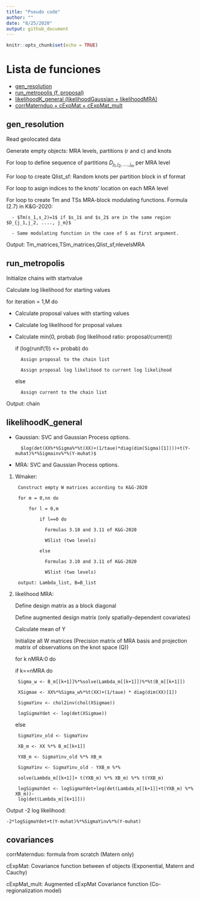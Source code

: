 ```yaml
---
title: "Pseudo code"
author: ""
date: "8/25/2020"
output: github_document
---
```


```r
knitr::opts_chunk$set(echo = TRUE)
```

# Lista de funciones

* [gen_resolution](#fun1)
* [run_metropolis (f, proposal)](fun2)
* [likelihoodK_general (likelihoodGaussian + likelihoodMRA)](fun3)
* [corrMaternduo + cExpMat + cExpMat_mult](fun4)


## <a id="fun1" /> gen_resolution 

Read geolocated data

Generate empty objects: MRA levels, partitions (r and c) and knots

For loop to define sequence of partitions $D_{j_1,j_2, ...., j_m}$ per MRA level

For loop to create Qlist_sf: Random knots per partition block in sf format

For loop to asign indices to the knots' location on each MRA level

For loop to create Tm and TSs MRA-block modulating functions. Formula (2.7) in K&G-2020:


      - $Tm(s_1,s_2)=1$ if $s_1$ and $s_2$ are in the same region $D_{j_1,j_2, ...., j_m}$
      
      - Same modulating function in the case of S as first argument.

Output: Tm_matrices,TSm_matrices,Qlist_sf,nlevelsMRA


## <a id="fun2" /> run_metropolis

Initialize chains with startvalue

Calculate log likelihood for starting values

  for iteration = 1,M do
  
  - Calculate proposal values with starting values
  
  - Calculate log likelihood for proposal values
  
  - Calculate min(0, probab (log likelihood ratio: proposal/current))
  
      if (log(runif(1)) <= probab) do 
      
          Assign proposal to the chain list
          
          Assign proposal log likelihood to current log likelihood
          
      else
      
          Assign current to the chain list
          
Output: chain


## <a id="fun3" /> likelihoodK_general

* Gaussian: SVC and Gaussian Process options. 
        
        $log(det(XX%*%Sigma%*%t(XX)+(1/taue)*diag(dim(Sigma)[1])))+t(Y-muhat)%*%Sigmainv%*%(Y-muhat)$

* MRA: SVC and Gaussian Process options.

1. Wmaker:

        Construct empty W matrices according to K&G-2020
        
        for m = 0,nn do
        
            for l = 0,m
            
                if l==0 do
                
                  Formulas 3.10 and 3.11 of K&G-2020
                  
                  WSlist (two levels)
                  
                else 
                
                  Formulas 3.10 and 3.11 of K&G-2020
                  
                  WSlist (two levels)
                  
        output: Lambda_list, B=B_list

2. likelihood MRA:

   Define design matrix as a block diagonal
   
   Define augmented design matrix (only spatially-dependent covariates)
   
   Calculate mean of Y 
   
   Initialize all W matrices (Precision matrix of MRA basis and projection matrix of observations on the knot space (Q))
   
   for k nMRA:0 do
   
      if k==nMRA do
      
        Sigma_w <- B_m[[k+1]]%*%solve(Lambda_m[[k+1]])%*%t(B_m[[k+1]])
        
        XSigmae <- XX%*%Sigma_w%*%t(XX)+(1/taue) * diag(dim(XX)[1])
        
        SigmaYinv <- chol2inv(chol(XSigmae)) 
        
        logSigmaYdet <- log(det(XSigmae)) 
        
      else
      
        SigmaYinv_old <- SigmaYinv
        
        XB_m <- XX %*% B_m[[k+1]]
        
        YXB_m <- SigmaYinv_old %*% XB_m
        
        SigmaYinv <- SigmaYinv_old - YXB_m %*% 
        
        solve(Lambda_m[[k+1]]+ t(YXB_m) %*% XB_m) %*% t(YXB_m)
        
        logSigmaYdet <- logSigmaYdet+log(det(Lambda_m[[k+1]]+t(YXB_m) %*% XB_m))-
        log(det(Lambda_m[[k+1]]))
        
  Output -2 log likelihood:
  
    -2*logSigmaYdet+t(Y-muhat)%*%SigmaYinv%*%(Y-muhat) 
  
  
## <a id="fun4" /> covariances

corrMaternduo: formula from scratch (Matern only)

cExpMat: Covariance function between sf objects (Exponential, Matern and Cauchy)

cExpMat_mult: Augmented cExpMat Covariance function (Co-regionalization model)
